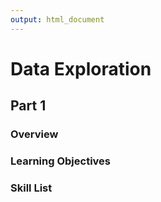 ```yaml
---
output: html_document
---
```


# Data Exploration

## Part 1

### Overview

### Learning Objectives

### Skill List
